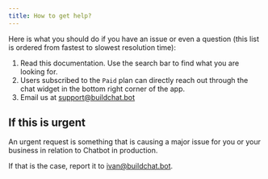 ```yaml
---
title: How to get help?
---
```


Here is what you should do if you have an issue or even a question (this list is ordered from fastest to slowest resolution time):

1. Read this documentation. Use the search bar to find what you are looking for.
2. Users subscribed to the `Paid` plan can directly reach out through the chat widget in the bottom right corner of the app.
3. Email us at support@buildchat.bot

## If this is urgent

An urgent request is something that is causing a major issue for you or your business in relation to Chatbot in production.

If that is the case, report it to ivan@buildchat.bot.
